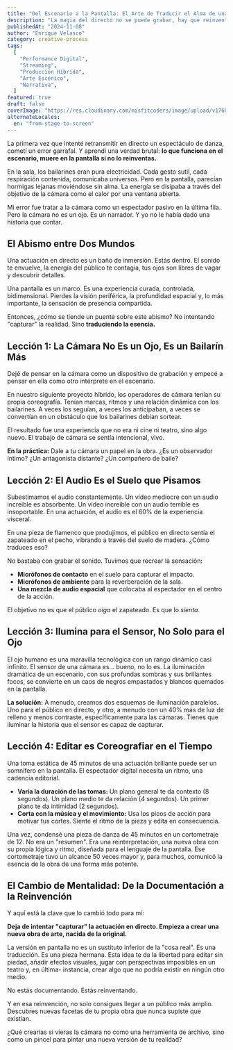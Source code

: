 ```yaml
---
title: "Del Escenario a la Pantalla: El Arte de Traducir el Alma de una Actuación en Directo"
description: "La magia del directo no se puede grabar, hay que reinventarla. Lecciones aprendidas en las trincheras de la producción de espectáculos híbridos."
publishedAt: "2024-11-08"
author: "Enrique Velasco"
category: creative-process
tags:
  [
    "Performance Digital",
    "Streaming",
    "Producción Híbrida",
    "Arte Escénico",
    "Narrativa",
  ]
featured: true
draft: false
coverImage: "https://res.cloudinary.com/misfitcoders/image/upload/v1760912221/eVelasco/covers/article-placeholder.jpg"
alternateLocales:
  en: "from-stage-to-screen"
---
```


La primera vez que intenté retransmitir en directo un espectáculo de danza, cometí un error garrafal. Y aprendí una verdad brutal: **lo que funciona en el escenario, muere en la pantalla si no lo reinventas.**

En la sala, los bailarines eran pura electricidad. Cada gesto sutil, cada respiración contenida, comunicaba universos. Pero en la pantalla, parecían hormigas lejanas moviéndose sin alma. La energía se disipaba a través del objetivo de la cámara como el calor por una ventana abierta.

Mi error fue tratar a la cámara como un espectador pasivo en la última fila. Pero la cámara no es un ojo. Es un narrador. Y yo no le había dado una historia que contar.

## El Abismo entre Dos Mundos

Una actuación en directo es un baño de inmersión. Estás dentro. El sonido te envuelve, la energía del público te contagia, tus ojos son libres de vagar y descubrir detalles.

Una pantalla es un marco. Es una experiencia curada, controlada, bidimensional. Pierdes la visión periférica, la profundidad espacial y, lo más importante, la sensación de presencia compartida.

Entonces, ¿cómo se tiende un puente sobre este abismo? No intentando "capturar" la realidad. Sino **traduciendo la esencia.**

## Lección 1: La Cámara No Es un Ojo, Es un Bailarín Más

Dejé de pensar en la cámara como un dispositivo de grabación y empecé a pensar en ella como otro intérprete en el escenario.

En nuestro siguiente proyecto híbrido, los operadores de cámara tenían su propia coreografía. Tenían marcas, ritmos y una relación dinámica con los bailarines. A veces los seguían, a veces los anticipaban, a veces se convertían en un obstáculo que los bailarines debían sortear.

El resultado fue una experiencia que no era ni cine ni teatro, sino algo nuevo. El trabajo de cámara se sentía intencional, vivo.

**En la práctica:** Dale a tu cámara un papel en la obra. ¿Es un observador íntimo? ¿Un antagonista distante? ¿Un compañero de baile?

## Lección 2: El Audio Es el Suelo que Pisamos

Subestimamos el audio constantemente. Un vídeo mediocre con un audio increíble es absorbente. Un vídeo increíble con un audio terrible es insoportable. En una actuación, el audio es el 60% de la experiencia visceral.

En una pieza de flamenco que produjimos, el público en directo sentía el zapateado en el pecho, vibrando a través del suelo de madera. ¿Cómo traduces eso?

No bastaba con grabar el sonido. Tuvimos que recrear la sensación:

-   **Micrófonos de contacto** en el suelo para capturar el impacto.
-   **Micrófonos de ambiente** para la reverberación de la sala.
-   **Una mezcla de audio espacial** que colocaba al espectador en el centro de la acción.

El objetivo no es que el público *oiga* el zapateado. Es que lo *sienta*.

## Lección 3: Ilumina para el Sensor, No Solo para el Ojo

El ojo humano es una maravilla tecnológica con un rango dinámico casi infinito. El sensor de una cámara es... bueno, no lo es. La iluminación dramática de un escenario, con sus profundas sombras y sus brillantes focos, se convierte en un caos de negros empastados y blancos quemados en la pantalla.

**La solución:** A menudo, creamos dos esquemas de iluminación paralelos. Uno para el público en directo, y otro, a menudo con un 40% más de luz de relleno y menos contraste, específicamente para las cámaras. Tienes que iluminar la historia que el sensor es capaz de capturar.

## Lección 4: Editar es Coreografiar en el Tiempo

Una toma estática de 45 minutos de una actuación brillante puede ser un somnífero en la pantalla. El espectador digital necesita un ritmo, una cadencia editorial.

-   **Varía la duración de las tomas:** Un plano general te da contexto (8 segundos). Un plano medio te da relación (4 segundos). Un primer plano te da intimidad (2 segundos).
-   **Corta con la música y el movimiento:** Usa los picos de acción para motivar tus cortes. Siente el ritmo de la pieza y edita en consecuencia.

Una vez, condensé una pieza de danza de 45 minutos en un cortometraje de 12. No era un "resumen". Era una reinterpretación, una nueva obra con su propia lógica y ritmo, diseñada para el lenguaje de la pantalla. Ese cortometraje tuvo un alcance 50 veces mayor y, para muchos, comunicó la esencia de la obra de una forma más potente.

## El Cambio de Mentalidad: De la Documentación a la Reinvención

Y aquí está la clave que lo cambió todo para mí:

**Deja de intentar "capturar" la actuación en directo. Empieza a crear una nueva obra de arte, nacida de la original.**

La versión en pantalla no es un sustituto inferior de la "cosa real". Es una traducción. Es una pieza hermana. Esta idea te da la libertad para editar sin piedad, añadir efectos visuales, jugar con perspectivas imposibles en un teatro y, en última- instancia, crear algo que no podría existir en ningún otro medio.

No estás documentando. Estás reinventando.

Y en esa reinvención, no solo consigues llegar a un público más amplio. Descubres nuevas facetas de tu propia obra que nunca supiste que existían.

¿Qué crearías si vieras la cámara no como una herramienta de archivo, sino como un pincel para pintar una nueva versión de tu realidad?
